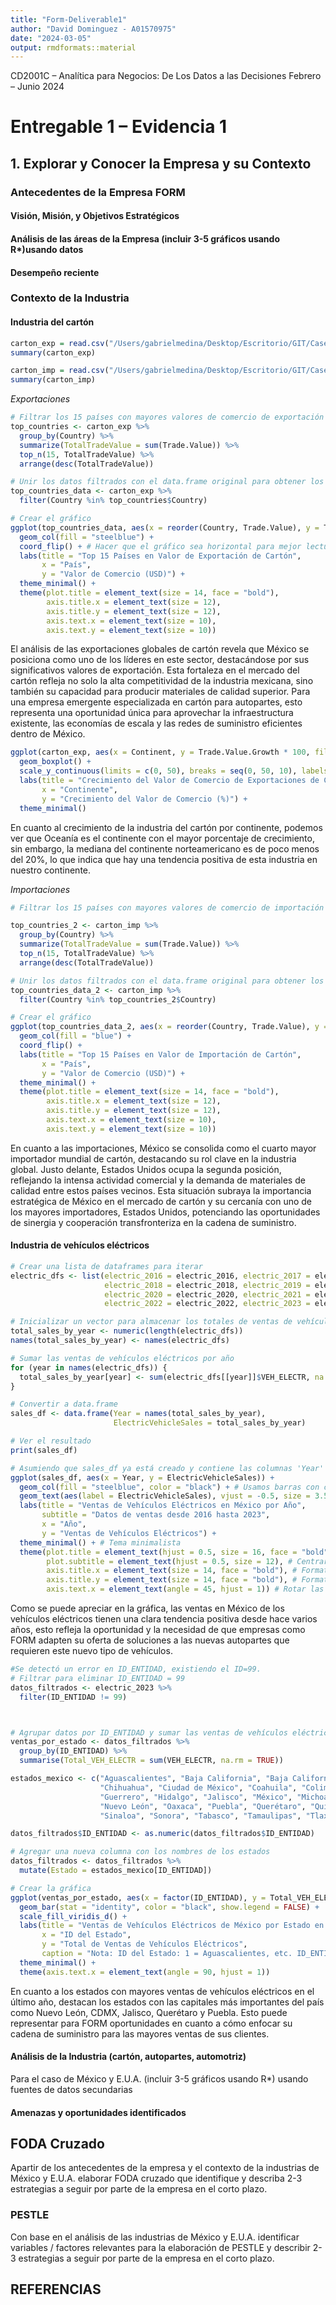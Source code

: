 ```yaml
---
title: "Form-Deliverable1"
author: "David Dominguez - A01570975"
date: "2024-03-05"
output: rmdformats::material 
---
```


CD2001C – Analítica para Negocios: De Los Datos a las Decisiones
Febrero – Junio 2024

# Entregable 1 – Evidencia 1

## 1. Explorar y Conocer la Empresa y su Contexto
### Antecedentes de la Empresa FORM
#### Visión, Misión, y Objetivos Estratégicos

#### Análisis de las áreas de la Empresa (incluir 3-5 gráficos usando R*)usando datos

#### Desempeño reciente

### Contexto de la Industria

#### Industria del cartón

```r
carton_exp = read.csv("/Users/gabrielmedina/Desktop/Escritorio/GIT/Case_Study_FORM/databases/industry_carton/Exporters of Carton boxes cases of corrugated paper or board 2020-2021.csv")
summary(carton_exp)

```

```r
carton_imp = read.csv("/Users/gabrielmedina/Desktop/Escritorio/GIT/Case_Study_FORM/databases/industry_carton/Importers of Cartons boxes cases of corrugated paper or board 2020-2021.csv")
summary(carton_imp)
```

*Exportaciones*

```r
# Filtrar los 15 países con mayores valores de comercio de exportación
top_countries <- carton_exp %>%
  group_by(Country) %>%
  summarize(TotalTradeValue = sum(Trade.Value)) %>%
  top_n(15, TotalTradeValue) %>%
  arrange(desc(TotalTradeValue))

# Unir los datos filtrados con el data.frame original para obtener los datos completos de esos países
top_countries_data <- carton_exp %>%
  filter(Country %in% top_countries$Country)

# Crear el gráfico
ggplot(top_countries_data, aes(x = reorder(Country, Trade.Value), y = Trade.Value)) +
  geom_col(fill = "steelblue") +
  coord_flip() + # Hacer que el gráfico sea horizontal para mejor lectura
  labs(title = "Top 15 Países en Valor de Exportación de Cartón",
       x = "País",
       y = "Valor de Comercio (USD)") +
  theme_minimal() +
  theme(plot.title = element_text(size = 14, face = "bold"),
        axis.title.x = element_text(size = 12),
        axis.title.y = element_text(size = 12),
        axis.text.x = element_text(size = 10),
        axis.text.y = element_text(size = 10))
```

El análisis de las exportaciones globales de cartón revela que México se posiciona como uno de los líderes en este sector, destacándose por sus significativos valores de exportación. Esta fortaleza en el mercado del cartón refleja no solo la alta competitividad de la industria mexicana, sino también su capacidad para producir materiales de calidad superior. Para una empresa emergente especializada en cartón para autopartes, esto representa una oportunidad única para aprovechar la infraestructura existente, las economías de escala y las redes de suministro eficientes dentro de México. 

```r
ggplot(carton_exp, aes(x = Continent, y = Trade.Value.Growth * 100, fill = Continent)) +
  geom_boxplot() +
  scale_y_continuous(limits = c(0, 50), breaks = seq(0, 50, 10), labels = paste0(seq(0, 50, 10), "%")) +
  labs(title = "Crecimiento del Valor de Comercio de Exportaciones de Cartón por Continente",
       x = "Continente",
       y = "Crecimiento del Valor de Comercio (%)") +
  theme_minimal()


```

En cuanto al crecimiento de la industria del cartón por continente, podemos ver que Oceanía es el continente con el mayor porcentaje de crecimiento, sin embargo, la mediana del continente norteamericano es de poco menos del 20%, lo que indica que hay una tendencia positiva de esta industria en nuestro continente.

*Importaciones*

```r
# Filtrar los 15 países con mayores valores de comercio de importación

top_countries_2 <- carton_imp %>%
  group_by(Country) %>%
  summarize(TotalTradeValue = sum(Trade.Value)) %>%
  top_n(15, TotalTradeValue) %>%
  arrange(desc(TotalTradeValue))

# Unir los datos filtrados con el data.frame original para obtener los datos completos de esos países
top_countries_data_2 <- carton_imp %>%
  filter(Country %in% top_countries_2$Country)

# Crear el gráfico
ggplot(top_countries_data_2, aes(x = reorder(Country, Trade.Value), y = Trade.Value)) +
  geom_col(fill = "blue") +
  coord_flip() + 
  labs(title = "Top 15 Países en Valor de Importación de Cartón",
       x = "País",
       y = "Valor de Comercio (USD)") +
  theme_minimal() +
  theme(plot.title = element_text(size = 14, face = "bold"),
        axis.title.x = element_text(size = 12),
        axis.title.y = element_text(size = 12),
        axis.text.x = element_text(size = 10),
        axis.text.y = element_text(size = 10))
```
En cuanto a las importaciones, México se consolida como el cuarto mayor importador mundial de cartón, destacando su rol clave en la industria global. Justo delante, Estados Unidos ocupa la segunda posición, reflejando la intensa actividad comercial y la demanda de materiales de calidad entre estos países vecinos. Esta situación subraya la importancia estratégica de México en el mercado de cartón y su cercanía con uno de los mayores importadores, Estados Unidos, potenciando las oportunidades de sinergia y cooperación transfronteriza en la cadena de suministro.

#### Industria de vehículos eléctricos

```r

# Crear una lista de dataframes para iterar 
electric_dfs <- list(electric_2016 = electric_2016, electric_2017 = electric_2017,
                     electric_2018 = electric_2018, electric_2019 = electric_2019,
                     electric_2020 = electric_2020, electric_2021 = electric_2021,
                     electric_2022 = electric_2022, electric_2023 = electric_2023)

# Inicializar un vector para almacenar los totales de ventas de vehículos eléctricos por año
total_sales_by_year <- numeric(length(electric_dfs))
names(total_sales_by_year) <- names(electric_dfs)

# Sumar las ventas de vehículos eléctricos por año
for (year in names(electric_dfs)) {
  total_sales_by_year[year] <- sum(electric_dfs[[year]]$VEH_ELECTR, na.rm = TRUE)
}

# Convertir a data.frame
sales_df <- data.frame(Year = names(total_sales_by_year), 
                       ElectricVehicleSales = total_sales_by_year)

# Ver el resultado
print(sales_df)

# Asumiendo que sales_df ya está creado y contiene las columnas 'Year' y 'ElectricVehicleSales'
ggplot(sales_df, aes(x = Year, y = ElectricVehicleSales)) +
  geom_col(fill = "steelblue", color = "black") + # Usamos barras con colores personalizados
  geom_text(aes(label = ElectricVehicleSales), vjust = -0.5, size = 3.5) + # Añadir etiquetas de texto sobre las barras
  labs(title = "Ventas de Vehículos Eléctricos en México por Año",
       subtitle = "Datos de ventas desde 2016 hasta 2023",
       x = "Año",
       y = "Ventas de Vehículos Eléctricos") +
  theme_minimal() + # Tema minimalista
  theme(plot.title = element_text(hjust = 0.5, size = 16, face = "bold"), # Centrar y dar formato al título
        plot.subtitle = element_text(hjust = 0.5, size = 12), # Centrar el subtítulo
        axis.title.x = element_text(size = 14, face = "bold"), # Formato para el título del eje X
        axis.title.y = element_text(size = 14, face = "bold"), # Formato para el título del eje Y
        axis.text.x = element_text(angle = 45, hjust = 1)) # Rotar las etiquetas del eje X para mejorar la legibilidad


```

Como se puede apreciar en la gráfica, las ventas en México de los vehículos eléctricos tienen una clara tendencia positiva desde hace varios años, esto refleja la oportunidad y la necesidad de que empresas como FORM adapten su oferta de soluciones a las nuevas autopartes que requieren este nuevo tipo de vehículos. 


```r
#Se detectó un error en ID_ENTIDAD, existiendo el ID=99. 
# Filtrar para eliminar ID_ENTIDAD = 99
datos_filtrados <- electric_2023 %>%
  filter(ID_ENTIDAD != 99)



# Agrupar datos por ID_ENTIDAD y sumar las ventas de vehículos eléctricos
ventas_por_estado <- datos_filtrados %>%
  group_by(ID_ENTIDAD) %>%
  summarise(Total_VEH_ELECTR = sum(VEH_ELECTR, na.rm = TRUE))

estados_mexico <- c("Aguascalientes", "Baja California", "Baja California Sur", "Campeche", "Chiapas",
                    "Chihuahua", "Ciudad de México", "Coahuila", "Colima", "Durango", "Guanajuato",
                    "Guerrero", "Hidalgo", "Jalisco", "México", "Michoacán", "Morelos", "Nayarit",
                    "Nuevo León", "Oaxaca", "Puebla", "Querétaro", "Quintana Roo", "San Luis Potosí",
                    "Sinaloa", "Sonora", "Tabasco", "Tamaulipas", "Tlaxcala", "Veracruz", "Yucatán", "Zacatecas")

datos_filtrados$ID_ENTIDAD <- as.numeric(datos_filtrados$ID_ENTIDAD)

# Agregar una nueva columna con los nombres de los estados
datos_filtrados <- datos_filtrados %>%
  mutate(Estado = estados_mexico[ID_ENTIDAD])

# Crear la gráfica
ggplot(ventas_por_estado, aes(x = factor(ID_ENTIDAD), y = Total_VEH_ELECTR, fill = factor(ID_ENTIDAD))) +
  geom_bar(stat = "identity", color = "black", show.legend = FALSE) +
  scale_fill_viridis_d() +
  labs(title = "Ventas de Vehículos Eléctricos de México por Estado en 2023",
       x = "ID del Estado",
       y = "Total de Ventas de Vehículos Eléctricos",
       caption = "Nota: ID del Estado: 1 = Aguascalientes, etc. ID_ENTIDAD = 99 excluido.") +
  theme_minimal() +
  theme(axis.text.x = element_text(angle = 90, hjust = 1))
```

En cuanto a los estados con mayores ventas de vehículos eléctricos en el último año, destacan los estados con las capitales más importantes del país como Nuevo León, CDMX, Jalisco, Querétaro y Puebla. Esto puede representar para FORM oportunidades en cuanto a cómo enfocar su cadena de suministro para las mayores ventas de sus clientes. 

#### Análisis de la Industria (cartón, autopartes, automotriz) 
Para el caso de México y E.U.A. (incluir 3-5 gráficos usando R*) usando fuentes de
datos secundarias

#### Amenazas y oportunidades identificados

## FODA Cruzado
Apartir de los antecedentes de la empresa y el contexto de la
industrias de México y E.U.A. elaborar FODA cruzado que identifique
y describa 2-3 estrategias a seguir por parte de la empresa en el
corto plazo.

### PESTLE
Con base en el análisis de las industrias de México y E.U.A. identificar
variables / factores relevantes para la elaboración de PESTLE y
describir 2-3 estrategias a seguir por parte de la empresa en el corto
plazo.

## REFERENCIAS
